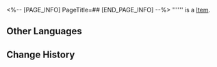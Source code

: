 <%-- [PAGE_INFO]
PageTitle=##
[END_PAGE_INFO] --%>
{{Item Infobox
|id          = 281004
|image       = Item .png{{subst:void|<!--$UPLOAD:<<SpriteOutput/ItemIcon/281001.png>-<Item .png>-<Item Icons>>-->}}
|type        = 
|invCategory = 
|rarity      = 3
|effect      = 
|description = 
}}
'''''' is a [[Item]].

==Other Languages==
{{Other Languages
|en   = 
|zhs  = 
|zht  = 
|ja   = 
|ko   = 
|es   = 
|fr   = 
|ru   = 
|th   = 
|vi   = 
|de   = 
|id   = 
|pt   = 
}}

==Change History==
{{Change History|1.6}}